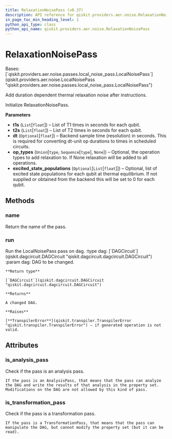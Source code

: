 ```yaml
---
title: RelaxationNoisePass (v0.37)
description: API reference for qiskit.providers.aer.noise.RelaxationNoisePass in qiskit v0.37
in_page_toc_min_heading_level: 1
python_api_type: class
python_api_name: qiskit.providers.aer.noise.RelaxationNoisePass
---
```


# RelaxationNoisePass

<Class id="qiskit.providers.aer.noise.RelaxationNoisePass" isDedicatedPage={true} github="https://github.com/qiskit/qiskit-aer/tree/stable/0.10/qiskit/providers/aer/noise/passes/relaxation_noise_pass.py" signature="RelaxationNoisePass(t1s, t2s, dt=None, op_types=None, excited_state_populations=None)" modifiers="class">
  Bases: [`qiskit.providers.aer.noise.passes.local_noise_pass.LocalNoisePass`](qiskit.providers.aer.noise.LocalNoisePass "qiskit.providers.aer.noise.passes.local_noise_pass.LocalNoisePass")

  Add duration dependent thermal relaxation noise after instructions.

  Initialize RelaxationNoisePass.

  **Parameters**

  *   **t1s** (`List`\[`float`]) – List of T1 times in seconds for each qubit.
  *   **t2s** (`List`\[`float`]) – List of T2 times in seconds for each qubit.
  *   **dt** (`Optional`\[`float`]) – Backend sample time (resolution) in seconds. This is required for converting dt-unit op durations to times in scheduled circuits.
  *   **op\_types** (`Union`\[`type`, `Sequence`\[`type`], `None`]) – Optional, the operation types to add relaxation to. If None relaxation will be added to all operations.
  *   **excited\_state\_populations** (`Optional`\[`List`\[`float`]]) – Optional, list of excited state populations for each qubit at thermal equilibrium. If not supplied or obtained from the backend this will be set to 0 for each qubit.

  ## Methods

  <span id="qiskit-providers-aer-noise-relaxationnoisepass-name" />

  ### name

  <Function id="qiskit.providers.aer.noise.RelaxationNoisePass.name" signature="RelaxationNoisePass.name()">
    Return the name of the pass.
  </Function>

  <span id="qiskit-providers-aer-noise-relaxationnoisepass-run" />

  ### run

  <Function id="qiskit.providers.aer.noise.RelaxationNoisePass.run" signature="RelaxationNoisePass.run(dag)">
    Run the LocalNoisePass pass on dag. :type dag: [`DAGCircuit`](qiskit.dagcircuit.DAGCircuit "qiskit.dagcircuit.dagcircuit.DAGCircuit") :param dag: DAG to be changed.

    **Return type**

    [`DAGCircuit`](qiskit.dagcircuit.DAGCircuit "qiskit.dagcircuit.dagcircuit.DAGCircuit")

    **Returns**

    A changed DAG.

    **Raises**

    [**TranspilerError**](qiskit.transpiler.TranspilerError "qiskit.transpiler.TranspilerError") – if generated operation is not valid.
  </Function>

  ## Attributes

  ### is\_analysis\_pass

  <Attribute id="qiskit.providers.aer.noise.RelaxationNoisePass.is_analysis_pass">
    Check if the pass is an analysis pass.

    If the pass is an AnalysisPass, that means that the pass can analyze the DAG and write the results of that analysis in the property set. Modifications on the DAG are not allowed by this kind of pass.
  </Attribute>

  ### is\_transformation\_pass

  <Attribute id="qiskit.providers.aer.noise.RelaxationNoisePass.is_transformation_pass">
    Check if the pass is a transformation pass.

    If the pass is a TransformationPass, that means that the pass can manipulate the DAG, but cannot modify the property set (but it can be read).
  </Attribute>
</Class>

